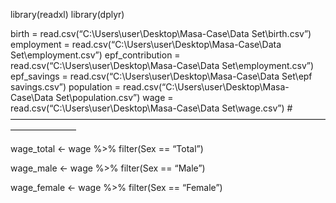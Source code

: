 library(readxl)
library(dplyr)

birth = read.csv("C:\\Users\\user\\Desktop\\Masa-Case\\Data Set\\birth.csv")
employment = read.csv("C:\\Users\\user\\Desktop\\Masa-Case\\Data Set\\employment.csv")
epf_contribution = read.csv("C:\\Users\\user\\Desktop\\Masa-Case\\Data Set\\employment.csv")
epf_savings = read.csv("C:\\Users\\user\\Desktop\\Masa-Case\\Data Set\\epf savings.csv")
population = read.csv("C:\\Users\\user\\Desktop\\Masa-Case\\Data Set\\population.csv")
wage = read.csv("C:\\Users\\user\\Desktop\\Masa-Case\\Data Set\\wage.csv")
#-----------------------------------------------------------------------------------------------------------------------------------

wage_total <- wage %>%
  filter(Sex == "Total")

wage_male <- wage %>%
  filter(Sex == "Male")

wage_female <- wage %>%
  filter(Sex == "Female")
  